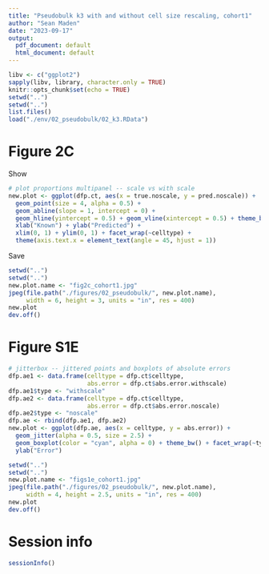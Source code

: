 ```yaml
---
title: "Pseudobulk k3 with and without cell size rescaling, cohort1"
author: "Sean Maden"
date: "2023-09-17"
output:
  pdf_document: default
  html_document: default
---
```


```r
libv <- c("ggplot2")
sapply(libv, library, character.only = TRUE)
knitr::opts_chunk$set(echo = TRUE)
setwd("..")
setwd("..")
list.files()
load("./env/02_pseudobulk/02_k3.RData")
```

# Figure 2C 

Show

```r
# plot proportions multipanel -- scale vs with scale
new.plot <- ggplot(dfp.ct, aes(x = true.noscale, y = pred.noscale)) + 
  geom_point(size = 4, alpha = 0.5) + 
  geom_abline(slope = 1, intercept = 0) + 
  geom_hline(yintercept = 0.5) + geom_vline(xintercept = 0.5) + theme_bw() +
  xlab("Known") + ylab("Predicted") +
  xlim(0, 1) + ylim(0, 1) + facet_wrap(~celltype) +
  theme(axis.text.x = element_text(angle = 45, hjust = 1))
```

Save

```r
setwd("..")
setwd("..")
new.plot.name <- "fig2c_cohort1.jpg"
jpeg(file.path("./figures/02_pseudobulk/", new.plot.name), 
     width = 6, height = 3, units = "in", res = 400)
new.plot
dev.off()
```

# Figure S1E

```r
# jitterbox -- jittered points and boxplots of absolute errors
dfp.ae1 <- data.frame(celltype = dfp.ct$celltype,
                      abs.error = dfp.ct$abs.error.withscale)
dfp.ae1$type <- "withscale"
dfp.ae2 <- data.frame(celltype = dfp.ct$celltype,
                      abs.error = dfp.ct$abs.error.noscale)
dfp.ae2$type <- "noscale"
dfp.ae <- rbind(dfp.ae1, dfp.ae2)
new.plot <- ggplot(dfp.ae, aes(x = celltype, y = abs.error)) + 
  geom_jitter(alpha = 0.5, size = 2.5) + 
  geom_boxplot(color = "cyan", alpha = 0) + theme_bw() + facet_wrap(~type) +
  ylab("Error")

```

```r
setwd("..")
setwd("..")
new.plot.name <- "figs1e_cohort1.jpg"
jpeg(file.path("./figures/02_pseudobulk/", new.plot.name), 
     width = 4, height = 2.5, units = "in", res = 400)
new.plot
dev.off()
```

# Session info

```r
sessionInfo()
```

